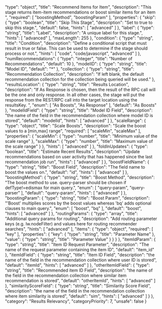   "type": "object",
  "title": "Recommend Items for Item",
  "description": "This stage returns item-item recommendations or boost similar items for an item ",
  "required": [
    "boostingMethod",
    "boostingParam"
  ],
  "properties": {
    "skip": {
      "type": "boolean",
      "title": "Skip This Stage",
      "description": "Set to true to skip this stage.",
      "default": false,
      "hints": [
        "advanced"
      ]
    },
    "label": {
      "type": "string",
      "title": "Label",
      "description": "A unique label for this stage.",
      "hints": [
        "advanced"
      ],
      "maxLength": 255
    },
    "condition": {
      "type": "string",
      "title": "Condition",
      "description": "Define a conditional script that must result in true or false. This can be used to determine if the stage should process or not.",
      "hints": [
        "code",
        "code/javascript",
        "advanced"
      ]
    },
    "numRecommendations": {
      "type": "integer",
      "title": "Number of Recommendations",
      "default": 10
    },
    "modelID": {
      "type": "string",
      "title": "Model ID",
      "default": "*"
    },
    "collection": {
      "type": "string",
      "title": "Recommendation Collection",
      "description": "If left blank, the default recommendation collection for the collection being queried will be used."
    },
    "resultsLocation": {
      "type": "string",
      "title": "Results Location",
      "description": "If As Response is chosen, then the result of the RPC call will be the one and only response.  In all other cases, the stage will put the response from the REST/RPC call into the target location using the resultsKey. ",
      "enum": [
        "As Boosts",
        "As Response"
      ],
      "default": "As Boosts"
    },
    "modelIdField": {
      "type": "string",
      "title": "Model ID Field",
      "description": "the name of the field in the recommendation collection where model ID is stored",
      "default": "modelId",
      "hints": [
        "advanced"
      ]
    },
    "scaleRange": {
      "type": "object",
      "title": "Scale Boosts",
      "description": "Scale the boost values to a [min,max] range",
      "required": [
        "scaleMin",
        "scaleMax"
      ],
      "properties": {
        "scaleMin": {
          "type": "number",
          "title": "Minimum value of the scale range"
        },
        "scaleMax": {
          "type": "number",
          "title": "Maximum value of the scale range"
        }
      },
      "hints": [
        "advanced"
      ]
    },
    "foldInUpdates": {
      "type": "boolean",
      "title": "Estimate Recent Results",
      "description": "Update recommendations based on user activity that has happened since the last recommendation job run",
      "hints": [
        "advanced"
      ]
    },
    "boostFieldName": {
      "type": "string",
      "title": "Boost Field",
      "description": "The field name to boost the values on.",
      "default": "id",
      "hints": [
        "advanced"
      ]
    },
    "boostingMethod": {
      "type": "string",
      "title": "Boost Method",
      "description": "The boost method to use. query-parser should be chosen if defType!=edismax for main query.",
      "enum": [
        "query-param",
        "query-parser"
      ],
      "default": "query-param",
      "hints": [
        "advanced"
      ]
    },
    "boostingParam": {
      "type": "string",
      "title": "Boost Param",
      "description": "’Boost' multiplies scores by the boost values whereas 'bq' adds optional clauses to main query.",
      "enum": [
        "boost",
        "bq"
      ],
      "default": "boost",
      "hints": [
        "advanced"
      ]
    },
    "routingParams": {
      "type": "array",
      "title": "Additional query params for routing",
      "description": "Add routing parameter keys (e.g. lw.nodeFilter) and values here for routing recommender searches",
      "hints": [
        "advanced"
      ],
      "items": {
        "type": "object",
        "required": [
          "key"
        ],
        "properties": {
          "key": {
            "type": "string",
            "title": "Parameter Name"
          },
          "value": {
            "type": "string",
            "title": "Parameter Value"
          }
        }
      }
    },
    "itemIdParam": {
      "type": "string",
      "title": "Item ID Request Parameter",
      "description": "The name of the request parameter containing the item ID",
      "default": "item_id"
    },
    "itemIdField": {
      "type": "string",
      "title": "Item ID Field",
      "description": "the name of the field in the recommendation collection where user ID is stored",
      "default": "itemId",
      "hints": [
        "advanced"
      ]
    },
    "otherItemIdField": {
      "type": "string",
      "title": "Recommended item ID Field",
      "description": "the name of the field in the recommendation collection where similar item recommendation is stored",
      "default": "otherItemId",
      "hints": [
        "advanced"
      ]
    },
    "similarityScoreField": {
      "type": "string",
      "title": "Similarity Score Field",
      "description": "the name of the field in the recommendation collection where item similarity is stored",
      "default": "sim",
      "hints": [
        "advanced"
      ]
    }
  },
  "category": "Results Relevancy",
  "categoryPriority": 7,
  "unsafe": false
}
